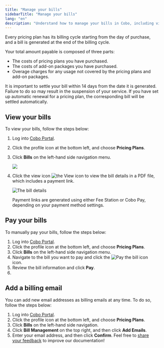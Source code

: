 ```yaml
---
title: "Manage your bills"
sidebarTitle: "Manage your bills"
lang: "en"
description: "Understand how to manage your bills in Cobo, including viewing, settling, and handling overage charges effectively."
---
```



Every pricing plan has its billing cycle starting from the day of purchase, and a bill is generated at the end of the billing cycle.

Your total amount payable is composed of three parts:

- The costs of pricing plans you have purchased.
- The costs of add-on packages you have purchased.
- Overage charges for any usage not covered by the pricing plans and add-on packages.

It is important to settle your bill within 14 days from the date it is generated. Failure to do so may result in the suspension of your service. If you have set up automatic renewal for a pricing plan, the corresponding bill will be settled automatically.

## View your bills

To view your bills, follow the steps below:

1. Log into [Cobo Portal](https://portal.cobo.com/login).
2. Click the profile icon at the bottom left, and choose **Pricing Plans**. 
3. Click **Bills** on the left-hand side navigation menu.

    <img src="/en/images/bills-and-payments/view-your-bills.png" className="screenshot_full_screen" />

4. Click the view icon <img src="/en/images/common/icon_view.svg" className="icon" alt="the View icon" /> to view the bill details in a PDF file, which includes a payment link.

    <img src="/en/images/bills-and-payments/bill.png" className="screenshot_full_screen" alt="The bill details" />

    <Info>Payment links are generated using either Fee Station or Cobo Pay, depending on your payment method settings.</Info>

## Pay your bills

To manually pay your bills, follow the steps below:

1. Log into [Cobo Portal](https://portal.cobo.com/login).
2. Click the profile icon at the bottom left, and choose **Pricing Plans**. 
3. Click **Bills** on the left-hand side navigation menu.
4. Navigate to the bill you want to pay and click the <img src="/en/images/bills-and-payments/pay-your-bills.svg" className="icon" alt="Pay the bill icon"></img> icon.
5. Review the bill information and click **Pay**.
6. <PaymentMethods />

## Add a billing email

You can add new email addresses as billing emails at any time. To do so, follow the steps below:

1. Log into [Cobo Portal](https://portal.cobo.com/login).
2. Click the profile icon at the bottom left, and choose **Pricing Plans**. 
3. Click **Bills** on the left-hand side navigation.
4. Click **Bill Management** on the top right, and then click **Add Emails**.
5. Enter your email address, and then click **Confirm**.
<Tip>Feel free to [share your feedback](https://forms.zohopublic.com/cobo/form/DocumentFeedbackForm/formperma/QvLOhxJv1_JMsJ-1dleZ8Itb_7rzN-LtgvsDdxosoVI?referrername=manuals) to improve our documentation!</Tip>